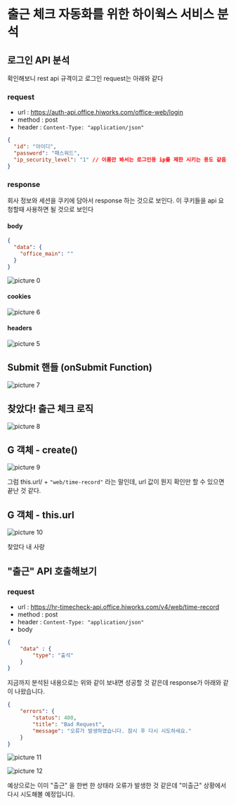 # 출근 체크 자동화를 위한 하이웍스 서비스 분석

## 로그인 API 분석

확인해보니 rest api 규격이고 로그인 request는 아래와 같다

### request

- url : https://auth-api.office.hiworks.com/office-web/login
- method : post
- header : `Content-Type: "application/json"`

```json
{
  "id": "아이디",
  "password": "패스워드",
  "ip_security_level": "1" // 이름만 봐서는 로그인용 ip를 제한 시키는 용도 같음 (회사 ip대역 또는 할당받은 고유ip에서만 로그인 가능하도록 하는 경우에 사용할 듯?)
}
```

### response

회사 정보와 세션을 쿠키에 담아서 response 하는 것으로 보인다.
이 쿠키들을 api 요청할때 사용하면 될 것으로 보인다

#### body

```json
{
  "data": {
    "office_main": ""
  }
}
```

![picture 0](./images/Analysis-of-the-Hiworks-Service-for-Commute-Check-Automation-1694694432942.png)

#### cookies

![picture 6](./images/Analysis-of-the-Hiworks-Service-for-Commute-Check-Automation-1694694774959.png)  

#### headers

![picture 5](./images/Analysis-of-the-Hiworks-Service-for-Commute-Check-Automation-1694694724821.png)  


## Submit 핸들 (onSubmit Function)
![picture 7](./images/Analysis-of-the-Hiworks-Service-for-Commute-Check-Automation-1694695438630.png)  

## 찾았다! 출근 체크 로직

![picture 8](./images/Analysis-of-the-Hiworks-Service-for-Commute-Check-Automation-1694705998887.png)  

## G 객체 - create()

![picture 9](./images/Analysis-of-the-Hiworks-Service-for-Commute-Check-Automation-1694706080914.png)  

그럼 this.url/ + `"web/time-record"` 라는 말인데, url 값이 뭔지 확인만 할 수 있으면 끝난 것 같다.

## G 객체 - this.url

![picture 10](./images/Analysis-of-the-Hiworks-Service-for-Commute-Check-Automation-1694706192269.png)  

찾았다 내 사랑

## "출근" API 호출해보기

### request

- url : https://hr-timecheck-api.office.hiworks.com/v4/web/time-record
- method : post
- header : `Content-Type: "application/json"`
- body
```json
{
    "data" : {
        "type": "출석"
    }
}
```

지금까지 분석된 내용으로는 위와 같이 보내면 성공할 것 같은데 response가 아래와 같이 나왔습니다.
```json
{
    "errors": {
        "status": 400,
        "title": "Bad Request",
        "message": "오류가 발생하였습니다. 잠시 후 다시 시도하세요."
    }
}
```

![picture 11](./images/Analysis-of-the-Hiworks-Service-for-Commute-Check-Automation-1694707147177.png)  

![picture 12](./images/Analysis-of-the-Hiworks-Service-for-Commute-Check-Automation-1694707341184.png)  

예상으로는 이미 "출근" 을 한번 한 상태라 오류가 발생한 것 같은데 "미출근" 상황에서 다시 시도해볼 예정입니다.


